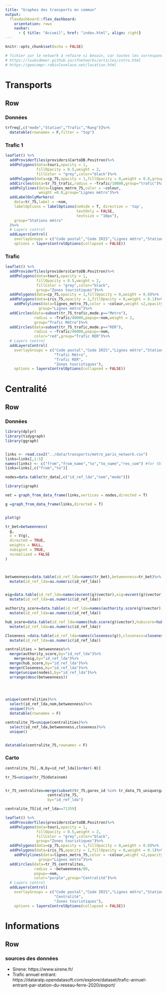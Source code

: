 ```yaml
---
title: "Graphes des transports en commun"
output: 
  flexdashboard::flex_dashboard:
    orientation: rows
    navbar:
      - { title: "Accueil", href: "index.html", align: right}
---
```


```r
knitr::opts_chunk$set(echo = FALSE)
```

```r
# fichier sur le network à refaire si besoin, car toutes les correspondances ne sont pas précisées
# https://luukvdmeer.github.io/sfnetworks/articles/intro.html
# https://geocompr.robinlovelace.net/location.html


```

# Transports

## Row {.tabset}

### Données

```r
trfreq[,c("mode","Station","Trafic","Rang")]%>%
  datatable(rownames = F,filter = "top")

```

### Trafic 1


```r

leaflet() %>% 
  addProviderTiles(providers$CartoDB.Positron)%>%
  addPolygons(data=touri,opacity = 1,
              fillOpacity = 0.5,weight = 2,
              fillColor = "grey",color="black")%>%
  addPolygons(data=cp_75,opacity = 1,fillOpacity = 0,weight = 0.8,group="Code postal")%>%
  addCircles(data=tr_75_trafic,radius = ~Trafic/10000,group="trafic")%>%
  addPolylines(data=lignes_metro_75,color = ~colour,
               weight =0.8,group="Lignes métro")%>%
  addLabelOnlyMarkers(
    data=tr_75,label = ~nom,
    labelOptions = labelOptions(noHide = T, direction = 'top',
                                textOnly = FALSE,
                                textsize = "10px"),
    group="Stations métro"
  )%>%
  # Layers control
  addLayersControl(
    overlayGroups = c("Code postal","Code IRIS","Lignes métro","Stations métro","trafic"),
    options = layersControlOptions(collapsed = FALSE))


```

### Trafic


```r
leaflet() %>% 
  addProviderTiles(providers$CartoDB.Positron)%>%
  addPolygons(data=touri,opacity = 1,
              fillOpacity = 0.5,weight = 2,
              fillColor = "grey",color="black",
              group="Zones touristiques")%>%
  addPolygons(data=cp_75,opacity = 1,fillOpacity = 0,weight = 0.8)%>%
  addPolygons(data=iris_75,opacity = 1,fillOpacity = 0,weight = 0.1)%>%
    addPolylines(data=lignes_metro_75,color = ~colour,weight =2,opacity = 1,
               group="Lignes métro")%>%
  addCircles(data=subset(tr_75_trafic,mode.y=="Metro"),
             radius = ~Trafic/40000,popup=~nom,weight = 2,
             group="Trafic Métro")%>%
  addCircles(data=subset(tr_75_trafic,mode.y=="RER"),
             radius = ~Trafic/40000,popup=~nom,
             color="red",group="Trafic RER")%>%
  # Layers control
  addLayersControl(
    overlayGroups = c("Code postal","Code IRIS","Lignes métro","Stations métro",
                      "Trafic Métro",
                      "Trafic RER",
                      "Zones touristiques"),
    options = layersControlOptions(collapsed = FALSE))


```

# Centralité

## Row {.tabset}

### Données

```r
library(dplyr)
library(tidygraph)
library(ggraph)


links <- read.csv2("../data/transports/metro_paris_network.csv")
links=links[,1:5]
names(links) <- c("from","from_name","to","to_name","res_com") #for tbl_graph
links=links[,c("from","to")]

nodes=data.table(tr_data[,c("id_ref_lda","nom","mode")])

library(igraph)

net = graph_from_data_frame(links,vertices = nodes,directed = T)

g =graph_from_data_frame(links,directed = T)


plot(g)
```


```r
tr_bet=betweenness(
  g,
  v = V(g),
  directed = TRUE,
  weights = NULL,
  nobigint = TRUE,
  normalized = FALSE
)



betweenness=data.table(id_ref_lda=names(tr_bet),betweenness=tr_bet)%>%
  mutate(id_ref_lda=as.numeric(id_ref_lda))


eig=data.table(id_ref_lda=names(evcent(g)$vector),eig=evcent(g)$vector)%>%
  mutate(id_ref_lda=as.numeric(id_ref_lda))

authority_score=data.table(id_ref_lda=names(authority.score(g)$vector),authorityscore=authority.score(g)$vector)%>%
  mutate(id_ref_lda=as.numeric(id_ref_lda))

hub_score=data.table(id_ref_lda=names(hub.score(g)$vector),hubscore=hub.score(g)$vector)%>%
  mutate(id_ref_lda=as.numeric(id_ref_lda))

Closeness =data.table(id_ref_lda=names(closeness(g)),closeness=closeness(g))%>%
  mutate(id_ref_lda=as.numeric(id_ref_lda))

centralities = betweenness%>%
  merge(authority_score,by="id_ref_lda")%>%
    merge(eig,by="id_ref_lda")%>%
  merge(hub_score,by="id_ref_lda")%>%
  merge(Closeness,by="id_ref_lda")%>%
  merge(unique(nodes),by="id_ref_lda")%>%
  arrange(desc(betweenness))


 
```


```r
unique(centralities)%>%
  select(id_ref_lda,nom,betweenness)%>%
  unique()%>%
  datatable(rownames = F)
```

```r
centralite_75=unique(centralities)%>%
  select(id_ref_lda,betweenness,closeness)%>%
  unique()


datatable(centralite_75,rownames = F)
```

### Carto


```r
centralite_75[,.N,by=id_ref_lda][order(-N)]

tr_75=unique(tr_75@data$nom)


tr_75_centralites=merge(subset(tr_75,gares_id %in% tr_data_75_unique$gares_id),
                   centralite_75,
                   by="id_ref_lda")

centralite_75[id_ref_lda==71359]
```

```r
leaflet() %>% 
  addProviderTiles(providers$CartoDB.Positron)%>%
  addPolygons(data=touri,opacity = 1,
              fillOpacity = 0.5,weight = 2,
              fillColor = "grey",color="black",
              group="Zones touristiques")%>%
  addPolygons(data=cp_75,opacity = 1,fillOpacity = 0,weight = 0.8)%>%
  addPolygons(data=iris_75,opacity = 1,fillOpacity = 0,weight = 0.1)%>%
    addPolylines(data=lignes_metro_75,color = ~colour,weight =2,opacity = 1,
               group="Lignes métro")%>%
  addCircles(data=tr_75_centralites,
             radius = ~betweenness/80,
             popup=~nom,
             color="purple",group="Centralité")%>%
  # Layers control
  addLayersControl(
    overlayGroups = c("Code postal","Code IRIS","Lignes métro","Stations métro",
                      "Centralité",
                      "Zones touristiques"),
    options = layersControlOptions(collapsed = FALSE))
```


# Informations

## Row {.tabset}

### sources des données

- Sirene: https://www.sirene.fr/
- Trafic annuel entrant: https://dataratp.opendatasoft.com/explore/dataset/trafic-annuel-entrant-par-station-du-reseau-ferre-2020/export/
